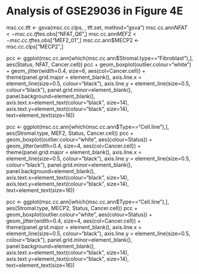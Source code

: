 # Analysis of GSE29036 in Figure 4E

msc.cc.tft <- gsva(msc.cc.clps, , tft.set, method="gsva")
msc.cc.ann$NFAT <- msc.cc.tft$es.obs["NFAT_Q6",]
msc.cc.ann$MEF2 <- msc.cc.tft$es.obs["MEF2_01",]
msc.cc.ann$MECP2 <- msc.cc.clps["MECP2",]

pcc <- ggplot(msc.cc.ann[which(msc.cc.ann$Stromal.type=="Fibroblast"),], aes(Status, NFAT, Cancer.cell))
pcc + geom_boxplot(outlier.colour="white") + geom_jitter(width=0.4, size=6, aes(col=Cancer.cell)) + theme(panel.grid.major = element_blank(), axis.line.x = element_line(size=0.5, colour="black"), axis.line.y = element_line(size=0.5, colour="black"), panel.grid.minor=element_blank(), panel.background=element_blank(), axis.text.x=element_text(colour="black", size=14), axis.text.y=element_text(colour="black", size=14), text=element_text(size=16))

pcc <- ggplot(msc.cc.ann[which(msc.cc.ann$Type=="Cell.line"),], aes(Stromal.type, MEF2, Status, Cancer.cell))
pcc + geom_boxplot(outlier.colour="white", aes(colour=Status)) + geom_jitter(width=0.4, size=4, aes(col=Cancer.cell)) + theme(panel.grid.major = element_blank(), axis.line.x = element_line(size=0.5, colour="black"), axis.line.y = element_line(size=0.5, colour="black"), panel.grid.minor=element_blank(), panel.background=element_blank(), axis.text.x=element_text(colour="black", size=14), axis.text.y=element_text(colour="black", size=14), text=element_text(size=16))

pcc <- ggplot(msc.cc.ann[which(msc.cc.ann$Type=="Cell.line"),], aes(Stromal.type, MECP2, Status, Cancer.cell))
pcc + geom_boxplot(outlier.colour="white", aes(colour=Status)) + geom_jitter(width=0.4, size=4, aes(col=Cancer.cell)) + theme(panel.grid.major = element_blank(), axis.line.x = element_line(size=0.5, colour="black"), axis.line.y = element_line(size=0.5, colour="black"), panel.grid.minor=element_blank(), panel.background=element_blank(), axis.text.x=element_text(colour="black", size=14), axis.text.y=element_text(colour="black", size=14), text=element_text(size=16))

